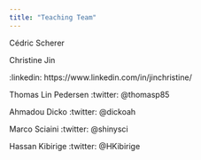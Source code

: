 ```yaml
---
title: "Teaching Team"
---
```


::: tip
Cédric Scherer
:::

::: tip
Christine Jin

:linkedin: https://www.linkedin.com/in/jinchristine/

:::

::: tip
Thomas Lin Pedersen
:twitter: @thomasp85
:::

::: tip
Ahmadou Dicko
:twitter: @dickoah
:::

::: tip
Marco Sciaini
:twitter: @shinysci 
:::

::: tip
Hassan Kibirige 
:twitter: @HKibirige 
:::